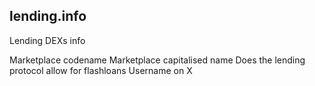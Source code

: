 ## lending.info 
Lending DEXs info


<ParamField path="project">
Marketplace codename
</ParamField>
<ParamField path="name">
Marketplace capitalised name
</ParamField>
<ParamField path="has_flashloans">
Does the lending protocol allow for flashloans
</ParamField>
<ParamField path="x_username">
Username on X
</ParamField>

